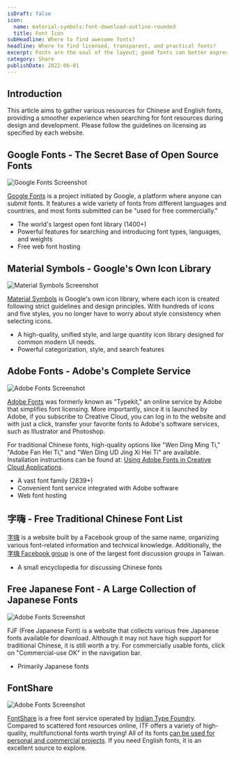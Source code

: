```yaml
---
isDraft: false
icon:
  name: material-symbols:font-download-outline-rounded
  title: Font Icon
subHeadline: Where to find awesome fonts?
headline: Where to find licensed, transparent, and practical fonts?
excerpt: Fonts are the soul of the layout; good fonts can better express the emotions and contexts between words! Collects practical and reliable font websites.
category: Share
publishDate: 2022-06-01
---
```


## Introduction

This article aims to gather various resources for Chinese and English fonts, providing a smoother experience when searching for font resources during design and development. Please follow the guidelines on licensing as specified by each website.

## Google Fonts - The Secret Base of Open Source Fonts

![Google Fonts Screenshot](./google-fonts.webp)

[Google Fonts](https://fonts.google.com/) is a project initiated by Google, a platform where anyone can submit fonts. It features a wide variety of fonts from different languages and countries, and most fonts submitted can be "used for free commercially."

- The world's largest open font library (1400+)
- Powerful features for searching and introducing font types, languages, and weights
- Free web font hosting

## Material Symbols - Google's Own Icon Library

![Material Symbols Screenshot](./material-symbols.webp)

[Material Symbols](https://fonts.google.com/icons?icon.set=Material+Symbols) is Google's own icon library, where each icon is created following strict guidelines and design principles. With hundreds of icons and five styles, you no longer have to worry about style consistency when selecting icons.

- A high-quality, unified style, and large quantity icon library designed for common modern UI needs.
- Powerful categorization, style, and search features

## Adobe Fonts - Adobe's Complete Service

![Adobe Fonts Screenshot](./adobe-fonts.webp)

[Adobe Fonts](https://fonts.adobe.com) was formerly known as "Typekit," an online service by Adobe that simplifies font licensing. More importantly, since it is launched by Adobe, if you subscribe to Creative Cloud, you can log in to the website and with just a click, transfer your favorite fonts to Adobe's software services, such as Illustrator and Photoshop.

For traditional Chinese fonts, high-quality options like "Wen Ding Ming Ti," "Adobe Fan Hei Ti," and "Wen Ding UD Jing Xi Hei Ti" are available. Installation instructions can be found at: [Using Adobe Fonts in Creative Cloud Applications](https://helpx.adobe.com/tw/creative-cloud/help/add-fonts.html).

- A vast font family (2839+)
- Convenient font service integrated with Adobe software
- Web font hosting

## 字嗨 - Free Traditional Chinese Font List

[字嗨](https://zi-hi.com/%E7%B9%81%E9%AB%94%E4%B8%AD%E6%96%87%E5%85%8D%E8%B2%BB%E5%AD%97%E5%9E%8B%E5%88%97%E8%A1%A8) is a website built by a Facebook group of the same name, organizing various font-related information and technical knowledge. Additionally, the [字嗨 Facebook group](https://www.facebook.com/groups/enjoyfonts/) is one of the largest font discussion groups in Taiwan.

- A small encyclopedia for discussing Chinese fonts

## Free Japanese Font - A Large Collection of Japanese Fonts

![Adobe Fonts Screenshot](./free-japanese-fonts.webp)

FJF (Free Japanese Font) is a website that collects various free Japanese fonts available for download. Although it may not have high support for traditional Chinese, it is still worth a try. For commercially usable fonts, click on "Commercial-use OK" in the navigation bar.

- Primarily Japanese fonts

## FontShare

![Adobe Fonts Screenshot](./fontshare.webp)

[FontShare](https://www.fontshare.com/) is a free font service operated by [Indian Type Foundry](https://www.indiantypefoundry.com). Compared to scattered font resources online, ITF offers a variety of high-quality, multifunctional fonts worth trying! All of its fonts [can be used for personal and commercial projects](https://www.fontshare.com/licenses/itf-ffl). If you need English fonts, it is an excellent source to explore.
